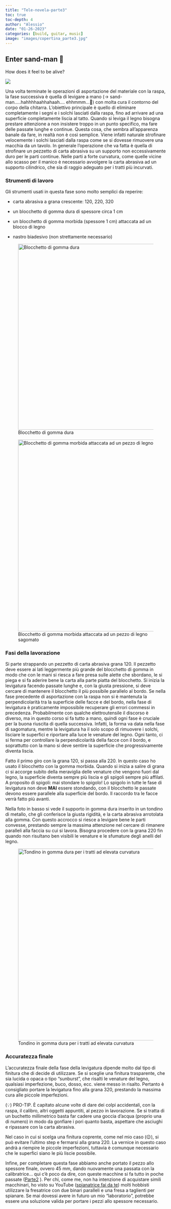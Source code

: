 ```yaml
---
title: "Tele-novela-parte3"
toc: true
toc-depth: 4
author: "Alessio"
date: "01-26-2023"
categories: [build, guitar, music]
image: "images/copertina_parte3.jpg"
---
```


## Enter sand-man 🤟

How does it feel to be alive?

![](https://media.giphy.com/media/xClR7LXq7JF5u/giphy.gif)

Una volta terminate le operazioni di asportazione del materiale con la raspa, la fase successiva è quella di levigare a mano (-\> sand-man.....hahhhhaahhahaah.... ehhmmm...😬) con molta cura il contorno del corpo della chitarra. L'obiettivo principale è quello di eliminare completamente i segni e i solchi lasciati dalla raspa, fino ad arrivare ad una superficie completamente liscia al tatto. Quando si leviga il legno bisogna prestare attenzione a non insistere troppo in un punto specifico, ma fare delle passate lunghe e continue. Questa cosa, che sembra all'apparenza banale da fare, in realtà non è così semplice. Viene infatti naturale strofinare velocemente i solchi lasciati dalla raspa come se si dovesse rimuovere una macchia da un tavolo. In generale l'operazione che va fatta è quella di strofinare un pezzetto di carta abrasiva su un supporto non eccessivamente duro per le parti continue. Nelle parti a forte curvatura, come quelle vicine allo scasso per il manico è necessario avvolgere la carta abrasiva ad un supporto cilindrico, che sia di raggio adeguato per i tratti più incurvati.

### Strumenti di lavoro

Gli strumenti usati in questa fase sono molto semplici da reperire:

-   carta abrasiva a grana crescente: 120, 220, 320

-   un blocchetto di gomma dura di spessore circa 1 cm

-   un blocchetto di gomma morbida (spessore 1 cm) attaccata ad un blocco di legno

-   nastro biadesivo (non strettamente necessario)

![Blocchetto di gomma dura](images/image-290274780.png){width="581"}

![Blocchetto di gomma morbida attaccata ad un pezzo di legno sagomato](images/image-1977191442.png){width="600"}

### Fasi della lavorazione

Si parte strappando un pezzetto di carta abrasiva grana 120. Il pezzetto deve essere ai lati leggermente più grande del blocchetto di gomma in modo che con le mani si riesca a fare presa sulle alette che sbordano, le si piega e si fa aderire bene la carta alla parte piatta del blocchetto. Si inizia la levigatura facendo passate lunghe e, con la giusta pressione, si deve cercare di mantenere il blocchetto il più possibile parallelo al bordo. Se nella fase precedente di asportazione con la raspa non si è mantenuta la perpendicolarità tra la superficie delle facce e del bordo, nella fase di levigatura è praticamente impossibile recuperare gli errori commessi in precedenza. Probabilmente con qualche elettroutensile il discorso è diverso, ma in questo corso si fa tutto a mano, quindi ogni fase è cruciale per la buona riuscita di quella successiva. Infatti, la forma va data nella fase di sagomatura, mentre la levigatura ha il solo scopo di rimuovere i solchi, lisciare le superfici e riportare alla luce le venature del legno. Ogni tanto, ci si ferma per controllare la perpendicolarità della facce con il bordo, e soprattutto con la mano si deve sentire la superficie che progressivamente diventa liscia.

Fatto il primo giro con la grana 120, si passa alla 220. In questo caso ho usato il blocchetto con la gomma morbida. Quando si inizia a salire di grana ci si accorge subito della meraviglia delle venature che vengono fuori dal legno, la superficie diventa sempre più liscia e gli spigoli sempre più affilati. A proposito di spigoli: mai stondare lo spigolo! Lo spigolo in tutte le fase di levigatura non deve **MAI** essere stondando, con il blocchetto le passate devono essere parallele alla superficie del bordo. Il raccordo tra le facce verrà fatto più avanti.

Nella foto in basso si vede il supporto in gomma dura inserito in un tondino di metallo, che gli conferisce la giusta rigidità, e la carta abrasiva arrotolata alla gomma. Con questo accrocco si riesce a levigare bene le parti convesse, prestando sempre la massima attenzione nel cercare di rimanere paralleli alla faccia su cui si lavora. Bisogna procedere con la grana 220 fin quando non risultano ben visibili le venature e le sfumature degli anelli del legno.

![Tondino in gomma dura per i tratti ad elevata curvatura](images/image-1861042565.png){width="600"}

### Accuratezza finale

L'accuratezza finale della fase della levigatura dipende molto dal tipo di finitura che di decide di utilizzare. Se si sceglie una finitura trasparente, che sia lucida o opaca o tipo "sunburst", che risalti le venature del legno, qualsiasi imperfezione, buco, dosso, ecc. viene messo in risalto. Pertanto è consigliato portare la levigatura fino alla grana 320, prestando la massima cura alle piccole imperfezioni.

(💡) PRO-TIP. È capitato alcune volte di dare dei colpi accidentali, con la raspa, il calibro, altri oggetti appuntiti, al pezzo in lavorazione. Se si tratta di un buchetto millimetrico basta far cadere una goccia d'acqua (proprio una di numero) in modo da gonfiare i pori quanto basta, aspettare che asciughi e ripassare con la carta abrasiva.

Nel caso in cui si scelga una finitura coprente, come nel mio caso (😉), si può evitare l'ultimo step e fermarsi alla grana 220. La vernice in questo caso andrà a riempire le piccole imperfezioni, tuttavia è comunque necessario che le superfici siano le più liscie possibile.

Infine, per completare questa fase abbiamo anche portato il pezzo allo spessore finale, ovvero 45 mm, dando nuovamente una passata con la calibratrice... qui c'è poco da dire, con queste macchine si fa tutto in poche passate ([Parte2](/posts/guitar-bluid-part2/index.qmd) ). Per chi, come me, non ha intenzione di acquistare simili macchinari, ho visto su YouTube ([spianatrice fai da te](https://www.youtube.com/watch?v=sz7N2uu6WJE&ab_channel=WhiteGhost)) molti hobbisti utilizzare la fresatrice con due binari paralleli e una fresa a taglienti per spianare. Se mai dovessi avere in futuro un mio "laboratorio", potrebbe essere una soluzione valida per portare i pezzi allo spessore necessario.
